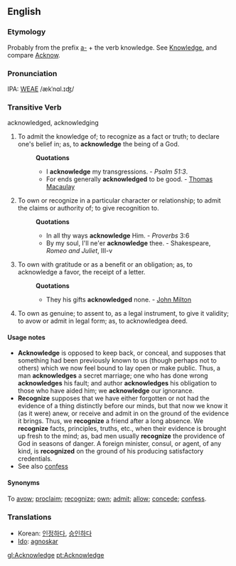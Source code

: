 ==English==
===Etymology===
Probably from the prefix [[a-]] + the verb knowledge. See [[Knowledge]], and compare [[Acknow]].

===Pronunciation===
IPA: [[WEAE]] /ækˈnɑl.ɪʤ/

===Transitive Verb===
acknowledged, acknowledging
# To admit the knowledge of; to recognize as a fact or truth; to declare one's belief in; as, to '''acknowledge''' the  being of a God.
#:'''Quotations'''
#:*I '''acknowledge''' my transgressions. - ''Psalm 51:3''.
#:*For ends generally '''acknowledged''' to be good. - [[Thomas Macaulay]]
# To own or recognize in a particular character or relationship; to admit the claims or authority of; to give  recognition to.
#:'''Quotations'''
#:*In all thy ways '''acknowledge''' Him. - ''Proverbs'' 3:6
#:* By my soul, I'll ne'er '''acknowledge''' thee. - Shakespeare, ''Romeo and Juliet'', III-v
# To own with gratitude or as a benefit or an obligation; as, to acknowledge a favor, the receipt of a letter.
#:'''Quotations'''
#:* They his gifts '''acknowledged''' none. - [[John Milton]]
# To own as genuine; to assent to, as a legal instrument, to give it validity; to avow or admit in legal form; as, to acknowledgea deed.

====Usage notes==== 
*'''Acknowledge''' is opposed to keep back, or conceal, and supposes that something had  been previously known to us (though perhaps not to others) which we now feel bound to lay open or make  public. Thus, a man '''acknowledges''' a secret marriage; one who has done wrong '''acknowledges''' his fault; and  author '''acknowledges''' his obligation to those who have  aided him; we '''acknowledge''' our ignorance. 
*'''Recognize'''  supposes that we have either forgotten or not had the evidence of a thing distinctly before our minds, but  that now we know it (as it were) anew, or receive and  admit in on the ground of the evidence it brings. Thus, we '''recognize''' a friend after a long absence. We '''recognize''' facts, principles, truths, etc., when their evidence is brought up fresh to the mind; as, bad men usually '''recognize''' the providence of God in seasons of danger. A foreign minister, consul, or agent, of any  kind, is '''recognized''' on the ground of his producing  satisfactory credentials.
*See also [[confess]]

====Synonyms====
To [[avow]]; [[proclaim]]; [[recognize]]; [[own]]; [[admit]]; [[allow]]; [[concede]]; [[confess]].

===Translations===
*Korean: [[인정하다]], [[승인하다]]
*[[Ido]]: [[agnoskar]]

[[gl:Acknowledge]]
[[pt:Acknowledge]]